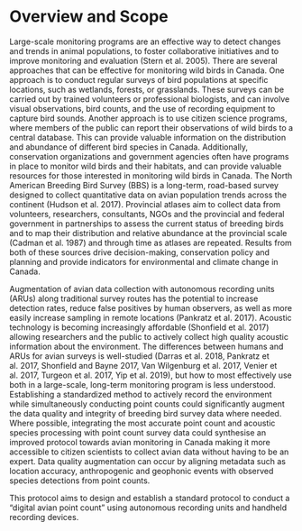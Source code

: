 # Overview and Scope

Large-scale monitoring programs are an effective way to detect changes and trends in animal populations, to foster collaborative initiatives and to improve monitoring and evaluation (Stern et al. 2005). There are several approaches that can be effective for monitoring wild birds in Canada. One approach is to conduct regular surveys of bird populations at specific locations, such as wetlands, forests, or grasslands. These surveys can be carried out by trained volunteers or professional biologists, and can involve visual observations, bird counts, and the use of recording equipment to capture bird sounds. Another approach is to use citizen science programs, where members of the public can report their observations of wild birds to a central database. This can provide valuable information on the distribution and abundance of different bird species in Canada. Additionally, conservation organizations and government agencies often have programs in place to monitor wild birds and their habitats, and can provide valuable resources for those interested in monitoring wild birds in Canada. The North American Breeding Bird Survey (BBS) is a long-term, road-based survey designed to collect quantitative data on avian population trends across the continent (Hudson et al. 2017). Provincial atlases aim to collect data from volunteers, researchers, consultants, NGOs and the provincial and federal government in partnerships to assess the current status of breeding birds and to map their distribution and relative abundance at the provincial scale (Cadman et al. 1987) and through time as atlases are repeated. Results from both of these sources drive decision-making, conservation policy and planning and provide indicators for environmental and climate change in Canada.

Augmentation of avian data collection with autonomous recording units (ARUs) along traditional survey routes has the potential to increase detection rates, reduce false positives by human observers, as well as more easily increase sampling in remote locations (Pankratz et al. 2017). Acoustic technology is becoming increasingly affordable (Shonfield et al. 2017) allowing researchers and the public to actively collect high quality acoustic information about the environment.  The differences between humans and ARUs for avian surveys is well-studied (Darras et al. 2018, Pankratz et al. 2017, Shonfield and Bayne 2017, Van Wilgenburg et al. 2017, Venier et al. 2017, Turgeon et al. 2017, Yip et al. 2019), but how to most effectively use both in a large-scale, long-term monitoring program is less understood. Establishing a standardized method to actively record the environment while simultaneously conducting point counts could significantly augment the data quality and integrity of breeding bird survey data where needed. Where possible, integrating the most accurate point count and acoustic species processing with point count survey data could synthesise an improved protocol towards avian monitoring in Canada making it more accessible to citizen scientists to collect avian data without having to be an expert. Data quality augmentation can occur by aligning metadata such as location accuracy, anthropogenic and geophonic events with observed species detections from point counts. 

This protocol aims to design and establish a standard protocol to conduct a “digital avian point count” using autonomous recording units and handheld recording devices. 
